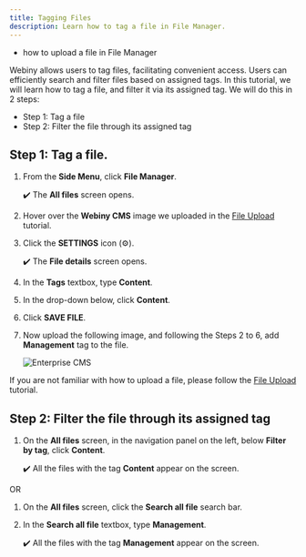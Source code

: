 ```yaml
---
title: Tagging Files
description: Learn how to tag a file in File Manager.
---
```



<Alert type="success" title="WHAT YOU'LL LEARN">

- how to upload a file in File Manager

</Alert>

Webiny allows users to tag files, facilitating convenient access. Users can efficiently search and filter files based on assigned tags. In this tutorial, we will learn how to tag a file, and filter it via its assigned tag. We will do this in 2 steps:

- Step 1: Tag a file
- Step 2: Filter the file through its assigned tag


## Step 1: Tag a file.

1. From the **Side Menu**, click **File Manager**.

    ✔️ The **All files** screen opens.

2. Hover over the **Webiny CMS** image we uploaded in the [File Upload](../file-manager/upload-file) tutorial.

3. Click the **SETTINGS** icon (⚙️).

    ✔️ The **File details** screen opens.

4. In the **Tags** textbox, type **Content**.

5. In the drop-down below, click **Content**.

6. Click **SAVE FILE**.

7. Now upload the following image, and following the Steps 2 to 6, add **Management** tag to the file.

    ![Enterprise CMS](./assets/tagging-files/enterprise-cms.jpeg)

If you are not familiar with how to upload a file, please follow the [File Upload ](../file-manager/upload-file) tutorial.


## Step 2: Filter the file through its assigned tag

1. On the **All files** screen, in the navigation panel on the left, below **Filter by tag**, click **Content**.

    ✔️ All the files with the tag **Content** appear on the screen.

OR

1. On the **All files** screen, click the **Search all file** search bar.

2. In the **Search all file** textbox, type **Management**.

    ✔️ All the files with the tag **Management** appear on the screen.

    